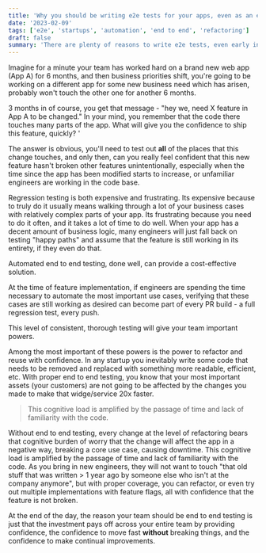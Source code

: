 ```yaml
---
title: 'Why you should be writing e2e tests for your apps, even as an early startup'
date: '2023-02-09'
tags: ['e2e', 'startups', 'automation', 'end to end', 'refactoring']
draft: false
summary: 'There are plenty of reasons to write e2e tests, even early in the game of your company.'
---
```


Imagine for a minute your team has worked hard on a brand new web app (App A) for 6 months, and then business priorities shift, you're going to be working on a different app for some new business need which has arisen, probably won't touch the other one for another 6 months.

3 months in of course, you get that message - "hey we, need X feature in App A to be changed." In your mind, you remember that the code there touches many parts of the app. What will give you the confidence to ship this feature, quickly? '

The answer is obvious, you'll need to test out **all** of the places that this change touches, and only then, can you really feel confident that this new feature hasn't broken other features unintentionally, especially when the time since the app has been modified starts to increase, or unfamiliar engineers are working in the code base.

Regression testing is both expensive and frustrating. Its expensive because to truly do it usually means walking through a lot of your business cases with relatively complex parts of your app. Its frustrating because you need to do it often, and it takes a lot of time to do well. When your app has a decent amount of business logic, many engineers will just fall back on testing "happy paths" and assume that the feature is still working in its entirety, if they even do that.

Automated end to end testing, done well, can provide a cost-effective solution.

At the time of feature implementation, if engineers are spending the time necessary to automate the most important use cases, verifying that these cases are still working as desired can become part of every PR build - a full regression test, every push.

This level of consistent, thorough testing will give your team important powers.

Among the most important of these powers is the power to refactor and reuse with confidence. In any startup you inevitably write some code that needs to be removed and replaced with something more readable, efficient, etc. With proper end to end testing, you know that your most important assets (your customers) are not going to be affected by the changes you made to make that widge/service 20x faster.

> This cognitive load is amplified by the passage of time and lack of familiarity with the code.

Without end to end testing, every change at the level of refactoring bears that cognitive burden of worry that the change will affect the app in a negative way, breaking a core use case, causing downtime. This cognitive load is amplified by the passage of time and lack of familiarity with the code. As you bring in new engineers, they will not want to touch "that old stuff that was written > 1 year ago by someone else who isn't at the company anymore", but with proper coverage, you can refactor, or even try out multiple implementations with feature flags, all with confidence that the feature is not broken.

At the end of the day, the reason your team should be end to end testing is just that the investment pays off across your entire team by providing confidence, the confidence to move fast **without** breaking things, and the confidence to make continual improvements.

